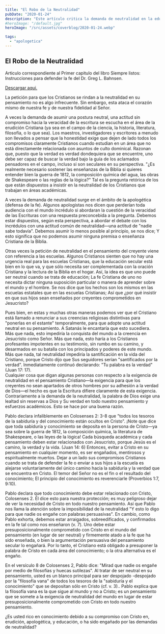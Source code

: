 ```yaml
---
title: "El Robo de la Neutralidad"
pubDate: "2020-01-24"
description: "Este artículo critica la demanda de neutralidad en la educación y el pensamiento cristiano, argumentando que tal postura es imposible y contraria a la fe. Defiende que toda búsqueda de conocimiento debe estar arraigada en la verdad de Cristo, ya que la neutralidad lleva al engaño y al error espiritual."
#heroImage: "/default.jpg"
heroImage: "/src/assets/coverblog/2020-01-24.webp"

tags:
  - "apologetica"
---
```


## El Robo de la Neutralidad

Articulo correspondiente al Primer capitulo del libro Siempre listos: Instrucciones para defender la fe del Dr. Greg L. Bahnsen.

[Descargar aqui.](https://presuposicionalismo.com/libros/)

La petición para que los Cristianos se rindan a la neutralidad en su pensamiento no es algo infrecuente. Sin embargo, esta ataca el corazón mismo de nuestra fe y de nuestra fidelidad al Señor.

A veces la demanda de asumir una postura neutral, una actitud sin compromiso hacia la veracidad de la escritura se escucha en el área de la erudición Cristiana (ya sea en el campo de la ciencia, la historia, literatura, filosofía, o lo que sea). Los maestros, investigadores y escritores a menudo son llevados a pensar que la honestidad exige que dejen de lado todos los compromisos claramente Cristianos cuando estudian en un área que no está directamente relacionada con asuntos de culto dominical. Razonan que, puesto que la verdad es verdad dondequiera que se encuentre, uno debe ser capaz de buscar la verdad bajo la guía de los aclamados pensadores en el campo, incluso si son seculares en su perspectiva. "¿Es realmente necesario sostener las enseñanzas de la Biblia si quieres entender bien la guerra de 1812, la composición química del agua, las obras de Shakespeare o las reglas de la lógica?" Tal es la pregunta retórica de los que están dispuestos a insistir en la neutralidad de los Cristianos que trabajan en áreas académicas.

A veces la demanda de neutralidad surge en el ámbito de la apologética (defensa de la fe). Algunos apologistas nos dicen que perderían toda audiencia con el mundo incrédulo si abordaran la cuestión de la veracidad de las Escrituras con una respuesta preconcebida a la pregunta. Debemos estar dispuestos, según esta perspectiva, a abordar el debate con los incrédulos con una actitud común de neutralidad—una actitud de "nadie sabe todavía". Debemos asumir lo menos posible al principio, se nos dice; Y esto significa que no podemos asumir ninguna premisa o enseñanza Cristiana de la Biblia.

Otras veces la petición de neutralidad en el pensamiento del creyente viene con referencia a las escuelas. Algunos Cristianos sienten que no hay una urgencia real para las escuelas Cristianas, que la educación secular está bien en lo que va, y que sólo necesita ser complementada con la oración Cristiana y la lectura de la Biblia en el hogar. Así, la idea es que uno puede ser neutral cuando se trata de educación; La fe Cristiana de uno no necesita dictar ninguna suposición particular o manera de aprender sobre el mundo y el hombre. Se nos dice que los hechos son los mismos en las escuelas estatales que en las escuelas Cristianas; Así que ¿por qué insistir en que sus hijos sean enseñados por creyentes comprometidos en Jesucristo?

Pues bien, en estas y muchas otras maneras podemos ver que el Cristiano está llamado a renunciar a sus creencias religiosas distintivas para "ponerlas en el estante" temporalmente, para que adopte una actitud neutral en su pensamiento. A Satanás le encantaría que esto sucediera. Más que nada, esto impediría la conquista del mundo a la creencia en Jesucristo como Señor. Más que nada, esto haría a los Cristianos profesantes impotentes en su testimonio, sin rumbo en su camino, y desarmados en su batalla con los principados y poderes de este mundo. Más que nada, tal neutralidad impediría la santificación en la vida del Cristiano, porque Cristo dijo que Sus seguidores serían "santificados por la verdad". Inmediatamente continuó declarando: "Tu palabra es la verdad" (Juan 17: 17).  
Cualquier cosa que digan algunas personas con respecto a la exigencia de neutralidad en el pensamiento Cristiano—la exigencia para que los creyentes no sean apartados de otros hombres por su adhesión a la verdad de Dios—el hecho es que la Escritura difiere claramente de esta exigencia. Contrariamente a la demanda de la neutralidad, la palabra de Dios exige una lealtad sin reservas a Dios y Su verdad en todo nuestro pensamiento y esfuerzos académicos. Esto se hace por una buena razón.

Pablo declara infaliblemente en Colosenses 2: 3-8 que "todos los tesoros de la sabiduría y del conocimiento están ocultos en Cristo". ¡Note que dice que toda sabiduría y conocimiento se deposita en la persona de Cristo—ya sea sobre la guerra de 1812, la composición química, la literatura de Shakespeare, o las leyes de la lógica! Cada búsqueda académica y cada pensamiento deben estar relacionados con Jesucristo, porque Jesús es el camino, la verdad y la vida. (Juan 14: 6) Entonces, evitar a Cristo en su pensamiento en cualquier momento, es ser engañados, mentirosos y espiritualmente muertos. Dejar a un lado sus compromisos Cristianos cuando se trata de defender la fe o enviar a sus hijos a la escuela es alejarse voluntariamente del único camino hacia la sabiduría y la verdad que se encuentra en Cristo. El temor del Señor no es el fin o el resultado del conocimiento; El principio del conocimiento es reverenciarle (Proverbios 1:7, 9:10).

Pablo declara que todo conocimiento debe estar relacionado con Cristo, Colosenses 2. Él dice esto para nuestra protección; es muy peligroso dejar de ver la necesidad de Cristo en todo nuestro pensamiento. Así que Pablo nos llama la atención sobre la imposibilidad de la neutralidad "Y esto lo digo para que nadie os engañe con palabras persuasivas". En cambio, como Pablo exhorta, debemos estar arraigados, sobreedificados, y confirmados en la fe tal como nos enseñaron (v. 7). Uno debe estar presuposicionalmente comprometido con Cristo en el mundo del pensamiento (en lugar de ser neutral) y firmemente atado a la fe que ha sido enseñada, o bien la argumentación persuasiva del pensamiento secular lo engañará. Por lo tanto, el Cristiano está obligado a presuponer la palabra de Cristo en cada área del conocimiento; o la otra alternativa es el engaño.

En el versículo 8 de Colosenses 2, Pablo dice: "Mirad que nadie os engañe por medio de filosofías y huecas sutilezas". Al tratar de ser neutral en su pensamiento, usted es un blanco principal para ser despojado -despojado por la "filosofía vana" de todos los tesoros de la "sabiduría y el conocimiento" que se depositan sólo en Cristo (cf. v. 3).. Pablo explica que la filosofía vana es la que sigue al mundo y no a Cristo; es un pensamiento que se somete a la exigencia de neutralidad del mundo en lugar de estar presuposicionalmente comprometido con Cristo en todo nuestro pensamiento.

¿Es usted rico en conocimiento debido a su compromiso con Cristo en, erudición, apologética, y educación, o ha sido engañado por las demandas de neutralidad?
